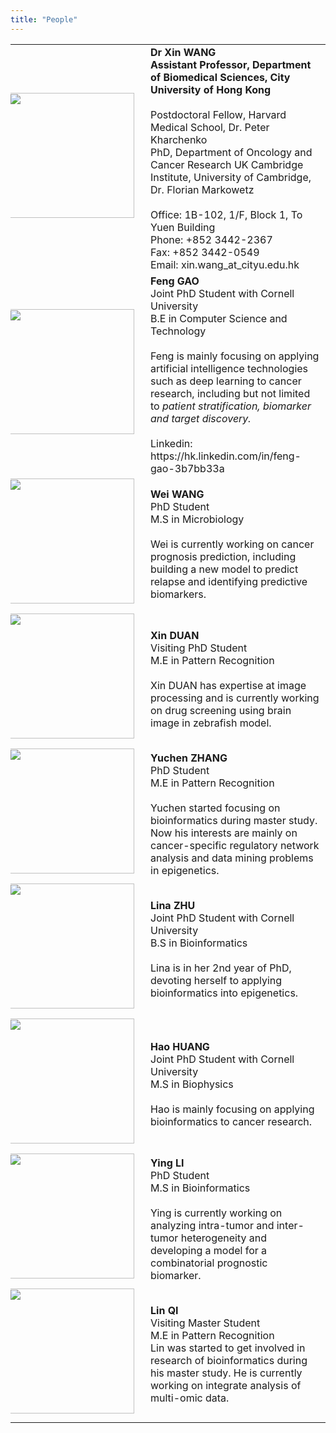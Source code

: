 ```yaml
---
title: "People"
---
```


| | |
|:----------------|:---------------------------------|
|<img style="margin:0 10px 10px -10px" src="images/xw.jpg" width="200px"/>|**Dr Xin WANG**<br>**Assistant Professor, Department of Biomedical Sciences, City University of Hong Kong**<br>\
Postdoctoral Fellow, Harvard Medical School, Dr. Peter Kharchenko<br>PhD, Department of Oncology and Cancer Research UK Cambridge Institute, University of Cambridge, Dr. Florian Markowetz<br><br>Office:	1B-102, 1/F, Block 1, To Yuen Building<br>Phone:	+852 3442-2367<br>Fax:	+852 3442-0549<br>Email: xin.wang_at_cityu.edu.hk|
|<img style="margin:0px 10px 10px -10px" src="images/gf.jpg" width="200px"/>|**Feng GAO**<br>Joint PhD Student with Cornell University<br>B.E in Computer Science and Technology<br><br>Feng is mainly focusing on  applying artificial intelligence technologies such as deep learning to cancer research, including but not limited to *patient stratification, biomarker and target discovery.*<br><br>Linkedin: https://hk.linkedin.com/in/feng-gao-3b7bb33a|
|<img style="margin:0px 10px 10px -10px" src="images/wei.jpg" width="200px"/>|**Wei WANG**<br>PhD Student<br>M.S in Microbiology<br><br>Wei is currently working on cancer prognosis prediction, including building a new model to predict relapse and identifying predictive biomarkers.|
|<img style="margin:0px 10px 10px -10px" src="images/dx.jpg" width="200px"/>|**Xin DUAN**<br>Visiting PhD Student<br>M.E in Pattern Recognition<br><br>Xin DUAN has expertise at image processing and is currently working on drug screening using brain image in zebrafish model.|
|<img style="margin:0 10px 10px -10px" src="images/yuchen.png" width="200px"/>|**Yuchen ZHANG** <br>PhD Student<br>M.E in Pattern Recognition<br><br>Yuchen started focusing on bioinformatics during master study. Now his interests are mainly on cancer-specific regulatory network analysis and data mining problems in epigenetics.|
|<img style="margin:0px 10px 10px -10px" src="images/lina.jpg" width="200px"/> |**Lina ZHU**<br>Joint PhD Student with Cornell University<br>B.S in Bioinformatics<br><br>Lina is in her 2nd year of PhD, devoting herself to applying bioinformatics into epigenetics.|
|<img style="margin:0px 10px 10px -10px" src="images/huanghao.jpg" width="200px"/> |**Hao HUANG**<br>Joint PhD Student with Cornell University<br>M.S in Biophysics<br><br>Hao is mainly focusing on applying bioinformatics to cancer research.|
|<img style="margin:0px 10px 10px -10px" src="images/liying.jpg" width="200px"/> |**Ying LI**<br>PhD Student<br>M.S in Bioinformatics<br><br>Ying is currently working on analyzing intra-tumor and inter-tumor heterogeneity and developing a model for a combinatorial prognostic biomarker.|
|<img style="margin:0px 10px 10px -10px" src="images/qilin.jpg" width="200px"/> |**Lin QI**<br>Visiting Master Student<br>M.E in Pattern Recognition<br>Lin was started to get involved in research of bioinformatics during his master study. He is currently working on integrate analysis of multi-omic data.<br>|

